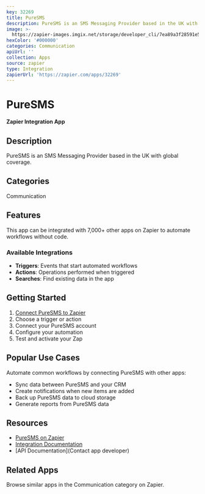 ```yaml
---
key: 32269
title: PureSMS
description: PureSMS is an SMS Messaging Provider based in the UK with global coverage.
image: >-
  https://zapier-images.imgix.net/storage/developer_cli/7ea89a3f28591e5f8606fee2e6295216_5.png?auto=format%2Ccompress&ixlib=python-3.0.0&q=50
hexColor: '#000000'
categories: Communication
apiUrl: ''
collection: Apps
source: zapier
type: Integration
zapierUrl: 'https://zapier.com/apps/32269'
---
```

# PureSMS

**Zapier Integration App**

## Description

PureSMS is an SMS Messaging Provider based in the UK with global coverage.

## Categories

Communication

## Features

This app can be integrated with 7,000+ other apps on Zapier to automate workflows without code.

### Available Integrations

- **Triggers**: Events that start automated workflows
- **Actions**: Operations performed when triggered
- **Searches**: Find existing data in the app

## Getting Started

1. [Connect PureSMS to Zapier](https://zapier.com/apps/32269)
2. Choose a trigger or action
3. Connect your PureSMS account
4. Configure your automation
5. Test and activate your Zap

## Popular Use Cases

Automate common workflows by connecting PureSMS with other apps:

- Sync data between PureSMS and your CRM
- Create notifications when new items are added
- Back up PureSMS data to cloud storage
- Generate reports from PureSMS data

## Resources

- [PureSMS on Zapier](https://zapier.com/apps/32269)
- [Integration Documentation](https://zapier.com/apps/32269/integrations)
- [API Documentation](Contact app developer)

## Related Apps

Browse similar apps in the Communication category on Zapier.
